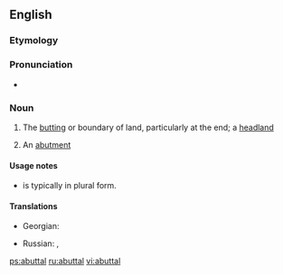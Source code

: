 ==English==

===Etymology===
{{suffix|abut|al}}

===Pronunciation===
* {{a|US}} {{IPA|/əˈbʌt.l̩/}}

===Noun===
{{en-noun}}

# {{context|rare}} The [[butting]] or boundary of land, particularly at the end; a [[headland]] 
#:{{rfquotek|Spelman}}
# An [[abutment]]

====Usage notes====
* {{sense|boundary of land}} is typically in plural form.

====Translations====
{{trans-top|boundary of land}}
* Georgian: {{t-|ka|მიჯნა|tr=miǰna|sc=Geor}}
{{trans-mid}}
* Russian: {{t+|ru|межа|f|tr=mežá}}, {{t+|ru|граница|f|tr=graníca}}
{{trans-bottom}}

[[ps:abuttal]]
[[ru:abuttal]]
[[vi:abuttal]]